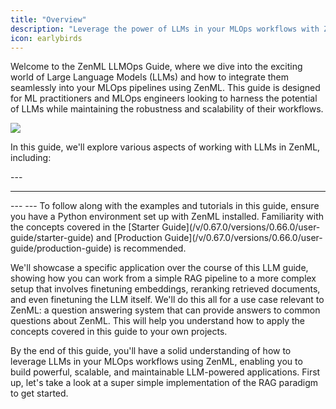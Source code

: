 ```yaml
---
title: "Overview"
description: "Leverage the power of LLMs in your MLOps workflows with ZenML."
icon: earlybirds
---
```


Welcome to the ZenML LLMOps Guide, where we dive into the exciting world of Large Language Models (LLMs) and how to integrate them seamlessly into your MLOps pipelines using ZenML. This guide is designed for ML practitioners and MLOps engineers looking to harness the potential of LLMs while maintaining the robustness and scalability of their workflows.
<Frame caption="ZenML simplifies the development and deployment of LLM-powered MLOps pipelines.">
  <img src="/images/user-guide/llms.avif" />
</Frame>


In this guide, we'll explore various aspects of working with LLMs in ZenML, including:

<Card title="RAG with ZenML" icon="robot" href="/v/0.67.0/versions/0.66.0/user-guide/llmops-guide/rag-with-zenml" horizontal/>
<CardGroup cols={2}>
  <Card title="RAG in 85 lines of code" icon="code" href="/v/0.67.0/versions/0.66.0/user-guide/llmops-guide/rag-with-zenml/rag-85-loc" horizontal/>
  <Card title="Understanding RAG" icon="book" href="/v/0.67.0/versions/0.66.0/user-guide/llmops-guide/rag-with-zenml/understanding-rag" horizontal/>
  <Card title="Data ingestion and preprocessing" icon="database" href="/v/0.67.0/versions/0.66.0/user-guide/llmops-guide/rag-with-zenml/data-ingestion" horizontal/>
  <Card title="Embeddings generation" icon="vector-square" href="/v/0.67.0/versions/0.66.0/user-guide/llmops-guide/rag-with-zenml/embeddings-generation" horizontal/>
  <Card title="Storing embeddings in a vector database" icon="server" href="/v/0.67.0/versions/0.66.0/user-guide/llmops-guide/rag-with-zenml/storing-embeddings-in-a-vector-database" horizontal/>
  <Card title="Basic RAG inference pipeline" icon="diagram-project" href="/v/0.67.0/versions/0.66.0/user-guide/llmops-guide/rag-with-zenml/basic-rag-inference-pipeline" horizontal/>
</CardGroup>
---
<Card title="Evaluation and metrics" icon="chart-line" href="/v/0.67.0/versions/0.66.0/user-guide/llmops-guide/evaluation" horizontal/>
<CardGroup cols={2}>
  <Card title="Evaluation in 65 lines of code" icon="code" href="/v/0.67.0/versions/0.66.0/user-guide/llmops-guide/evaluation/evaluation-in-65-loc" horizontal/>
  <Card title="Retrieval evaluation" icon="magnifying-glass" href="/v/0.67.0/versions/0.66.0/user-guide/llmops-guide/evaluation/retrieval" horizontal/>
  <Card title="Generation evaluation" icon="wand-magic-sparkles" href="/v/0.67.0/versions/0.66.0/user-guide/llmops-guide/evaluation/generation" horizontal/>
  <Card title="Evaluation in practice" icon="flask" href="/v/0.67.0/versions/0.66.0/user-guide/llmops-guide/evaluation/evaluation-in-practice" horizontal/>
</CardGroup>

---
<Card title="Reranking for better retrieval" icon="ranking-star" href="/v/0.67.0/versions/0.66.0/user-guide/llmops-guide/reranking" horizontal/>

<CardGroup cols={2}>
  <Card title="Understanding reranking" icon="book" href="/v/0.67.0/versions/0.66.0/user-guide/llmops-guide/reranking/understanding-reranking" horizontal/>
  <Card title="Implementing reranking in ZenML" icon="code" href="/v/0.67.0/versions/0.66.0/user-guide/llmops-guide/reranking/implementing-reranking" horizontal/>
  <Card title="Evaluating reranking performance" icon="chart-line" href="/v/0.67.0/versions/0.66.0/user-guide/llmops-guide/reranking/evaluating-reranking-performance" horizontal/>
</CardGroup>
---
<Card title="Improve retrieval by finetuning embeddings" icon="bullseye-arrow" href="/v/0.67.0/versions/0.66.0/user-guide/llmops-guide/finetuning-embeddings"horizontal/>
<CardGroup cols={2}>
  <Card title="Synthetic data generation" icon="robot" href="/v/0.67.0/versions/0.66.0/user-guide/llmops-guide/finetuning-embeddings/synthetic-data-generation" horizontal/>
  <Card title="Finetuning embeddings with Sentence Transformers" icon="brain" href="/v/0.67.0/versions/0.66.0/user-guide/llmops-guide/finetuning-embeddings/finetuning-embeddings-with-sentence-transformers" horizontal/>
  <Card title="Evaluating finetuned embeddings" icon="chart-line" href="/v/0.67.0/versions/0.66.0/user-guide/llmops-guide/finetuning-embeddings/evaluating-finetuned-embeddings" horizontal/>
</CardGroup>
---
<Card title="Finetuning LLMs with ZenML" icon="brain" href="/v/0.67.0/versions/0.66.0/user-guide/llmops-guide/finetuning-llms" horizontal/>
To follow along with the examples and tutorials in this guide, ensure you have a Python environment set up with ZenML installed. Familiarity with the concepts covered in the [Starter Guide](/v/0.67.0/versions/0.66.0/user-guide/starter-guide) and [Production Guide](/v/0.67.0/versions/0.66.0/user-guide/production-guide) is recommended.

We'll showcase a specific application over the course of this LLM guide, showing how you can work from a simple RAG pipeline to a more complex setup that involves finetuning embeddings, reranking retrieved documents, and even finetuning the LLM itself. We'll do this all for a use case relevant to ZenML: a question answering system that can provide answers to common questions about ZenML. This will help you understand how to apply the concepts covered in this guide to your own projects.

By the end of this guide, you'll have a solid understanding of how to leverage LLMs in your MLOps workflows using ZenML, enabling you to build powerful, scalable, and maintainable LLM-powered applications. First up, let's take a look at a super simple implementation of the RAG paradigm to get started.
